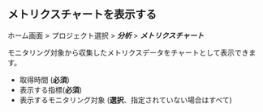 ## メトリクスチャートを表示する

ホーム画面 > プロジェクト選択 > **_分析_** > **_メトリクスチャート_**

モニタリング対象から収集したメトリクスデータをチャートとして表示できます。

<ProdImg img='metrics-chart-example-01.png' desc='' />

-   取得時間 (**必須**)
-   表示する指標(**必須**)
-   表示するモニタリング対象 (**選択**、指定されていない場合はすべて)
